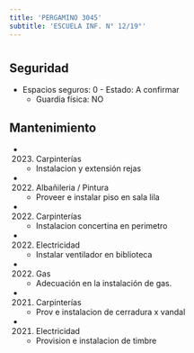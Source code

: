 ```yaml
---
title: 'PERGAMINO 3045'
subtitle: 'ESCUELA INF. N° 12/19°'
---
```


#


## Seguridad

*  Espacios seguros: 0 - Estado: A confirmar 
    + Guardia física: NO





## Mantenimiento

*  (2023) Carpinterías 
    + Instalacion y extensión rejas

*  (2022) Albañileria / Pintura 
    + Proveer e instalar piso en sala lila

*  (2022) Carpinterías 
    + Instalacion concertina en perimetro

*  (2022) Electricidad 
    + Instalar ventilador en biblioteca

*  (2022) Gas 
    + Adecuación en la instalación de gas.

*  (2021) Carpinterías 
    + Prov e instalacion de cerradura x vandal

*  (2021) Electricidad 
    + Provision e instalacion de timbre



